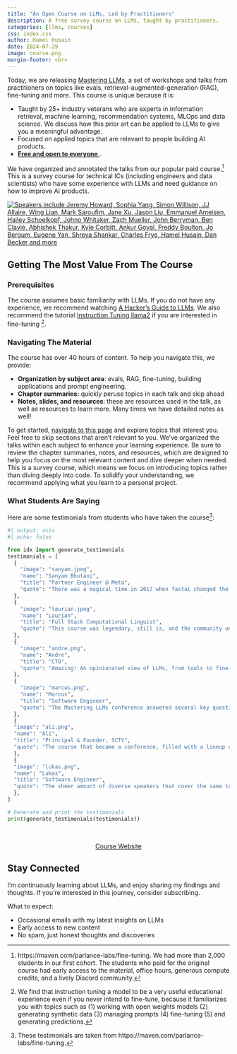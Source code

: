 ```yaml
---
title: "An Open Course on LLMs, Led by Practitioners"
description: A free survey course on LLMs, taught by practitioners.
categories: [llms, courses]
css: index.css
author: Hamel Husain
date: 2024-07-29
image: course.png
margin-footer: <br>
---
```


Today, we are releasing [Mastering LLMs](https://parlance-labs.com/education/), a set of workshops and talks from practitioners on topics like evals, retrieval-augmented-generation (RAG), fine-tuning and more. This course is unique because it is:

- Taught by 25+ industry veterans who are experts in information retrieval, machine learning, recommendation systems, MLOps and data science. We discuss how this prior art can be applied to LLMs to give you a meaningful advantage.
- Focused on applied topics that are relevant to people building AI products.
- <ins>**Free and open to everyone**</ins>.

We have organized and annotated the talks from our popular paid course.[^1] This is a survey course for technical ICs (including engineers and data scientists) who have some experience with LLMs and need guidance on how to improve AI products.

[![_Speakers include Jeremy Howard, Sophia Yang, Simon Willison, JJ Allaire, Wing Lian, Mark Saroufim, Jane Xu, Jason Liu, Emmanuel Ameisen, Hailey Schoelkopf, Johno Whitaker, Zach Mueller, John Berryman, Ben Clavié, Abhishek Thakur, Kyle Corbitt, Ankur Goyal, Freddy Boulton, Jo Bergum, Eugene Yan, Shreya Shankar, Charles Frye, Hamel Husain, Dan Becker and more_](course.png)](https://parlance-labs.com/education/){target="_blank"}

## Getting The Most Value From The Course

### Prerequisites

The course assumes basic familiarity with LLMs. If you do not have any experience, we recommend watching [A Hacker’s Guide to LLMs](https://www.youtube.com/watch?v=jkrNMKz9pWU). We also recommend the tutorial [Instruction Tuning llama2](https://www.philschmid.de/instruction-tune-llama-2) if you are interested in fine-tuning [^2].

### Navigating The Material

The course has over 40 hours of content. To help you navigate this, we provide:

- **Organization by subject area**: evals, RAG, fine-tuning, building applications and prompt engineering.
- **Chapter summaries:** quickly peruse topics in each talk and skip ahead
- **Notes, slides, and resources**: these are resources used in the talk, as well as resources to learn more. Many times we have detailed notes as well!

To get started, [navigate to this page](https://parlance-labs.com/education) and explore topics that interest you. Feel free to skip sections that aren't relevant to you. We've organized the talks within each subject to enhance your learning experience. Be sure to review the chapter summaries, notes, and resources, which are designed to help you focus on the most relevant content and dive deeper when needed. This is a survey course, which means we focus on introducing topics rather than diving deeply into code. To solidify your understanding, we recommend applying what you learn to a personal project.

### What Students Are Saying

Here are some testimonials from students who have taken the course[^4]:

:::{.testimonial-section}
```python
#| output: asis
#| echo: false

from idx import generate_testimonials
testimonials = [
  {
    "image": "sanyam.jpeg",
    "name": "Sanyam Bhutani",
    "title": "Partner Engineer @ Meta",
    "quote": "There was a magical time in 2017 when fastai changed the deep learning world. This course does the same by extending very applied knowledge to LLMs Best in class teachers teach you their knowledge with no fluff"
  },
  {
    "image": "laurian.jpeg",
    "name": "Laurian",
    "title": "Full Stack Computational Linguist",
    "quote": "This course was legendary, still is, and the community on Discord is amazing. I've been through these lessons twice and I have to do it again as there are so many nuances you will get once you actually have those problems on your own deployment.!"
  },
  {
    "image": "andre.png",
    "name": "Andre",
    "title": "CTO",
    "quote": "Amazing! An opinionated view of LLMs, from tools to fine-tuning. Excellent speakers, giving some of the best lectures and advice out there! A lot of real-life experiences and tips you can’t find anywhere on the web packed into this amazing course/workshop/conference! Thanks Dan and Hamel for making this happen!"
  },
  {
    "image": "marcus.png",
    "name": "Marcus",
    "title": "Software Engineer",
    "quote": "The Mastering LLMs conference answered several key questions I had about when to fine-tune base models, building evaluation suits and when to use RAG. The sessions provided a valuable overview of the technical challenges and considerations involved in building and deploying custom LLMs."
  },
  {
  "image": "ali.png",
  "name": "Ali",
  "title": "Principal & Founder, SCTY",
  "quote": "The course that became a conference, filled with a lineup of renowned practitioners whose expertise (and contributions to the field) was only exceeded by their generosity of spirit."
  },
  {
  "image": "lukas.png",
  "name": "Lukas",
  "title": "Software Engineer",
  "quote": "The sheer amount of diverse speakers that cover the same topics from different approaches, both praising and/or degrading certain workflows makes this extremely valuable. Especially when a lot of information online, is produced by those, who are building a commercial product behind, naturally is biased towards a fine tune, a RAG, an open source LLM, an open ai LLM etc. It is rather extra ordinary to have a variety of opinions packed like this. Thank you!"
  },
]

# Generate and print the testimonials
print(generate_testimonials(testimonials))
```
<br>

<center>[Course Website](https://parlance-labs.com/education){target="_blank"}</center>

:::

## Stay Connected

I'm continuously learning about LLMs, and enjoy sharing my findings and thoughts. If you're interested in this journey, consider subscribing.

What to expect:

- Occasional emails with my latest insights on LLMs
- Early access to new content
- No spam, just honest thoughts and discoveries

<script async data-uid="6379a28bdb" src="https://hamel.ck.page/6379a28bdb/index.js"></script>


[^1]: https://maven.com/parlance-labs/fine-tuning. We had more than 2,000 students in our first cohort. The students who paid for the original course had early access to the material, office hours, generous compute credits, and a lively Discord community.
[^2]: We find that instruction tuning a model to be a very useful educational experience even if you never intend to fine-tune, because it familiarizes you with topics such as (1) working with open weights models (2) generating synthetic data (3) managing prompts (4) fine-tuning (5) and generating predictions.
[^3]: Eventually, tools become so good that they encapsulate good processes. However, this is often not true for nascent or emerging technologies. 
[^4]: These testimonials are taken from https://maven.com/parlance-labs/fine-tuning.
